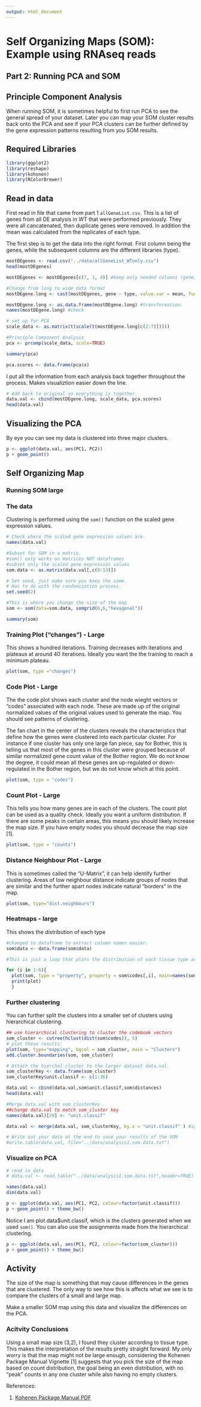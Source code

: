 ```yaml
---
output: html_document
---
```

# Self Organizing Maps (SOM): Example using RNAseq reads
## Part 2: Running PCA and SOM

## Principle Component Analysis

When running SOM, it is sometimes helpful to first run PCA to see the general spread of your dataset. Later you can map your SOM cluster results back onto the PCA and see if your PCA clusters can be further defined by the gene expression patterns resulting from you SOM results.

## Required Libraries

```r
library(ggplot2)
library(reshape)
library(kohonen)
library(RColorBrewer)
```

## Read in data

First read in file that came from part 1 `allGeneList.csv`.  This is a list of genes from all DE analysis in WT that were performed previously. They were all cancatenated, then duplicate genes were removed.  In addition the mean was calculated from the replicates of each type. 

The first step is to get the data into the right format. First column being the genes, while the subsequent columns are the different libraries (type).

```r
mostDEgenes <- read.csv("../data/allGeneList_WTonly.csv")
head(mostDEgenes)

mostDEgenes <- mostDEgenes[c(7, 1, 4)] #keep only needed columns (gene, type, mean)

#Change from long to wide data format
mostDEgene.long <- cast(mostDEgenes, gene ~ type, value.var = mean, fun.aggregate = "mean")  

mostDEgene.long <- as.data.frame(mostDEgene.long) #transformation. 
names(mostDEgene.long) #check

# set up for PCA
scale_data <- as.matrix(t(scale(t(mostDEgene.long[c(2:7)]))))

#Principle Component Analysis
pca <- prcomp(scale_data, scale=TRUE) 

summary(pca) 

pca.scores <- data.frame(pca$x)

```

I put all the information from each analysis back together throughout the process. Makes visualiztion easier down the line. 

```r
# Add back to original so everything is together.
data.val <- cbind(mostDEgene.long, scale_data, pca.scores) 
head(data.val)
```

## Visualizing the PCA

By eye you can see my data is clustered into three major clusters.

```r
p <- ggplot(data.val, aes(PC1, PC2)) 
p + geom_point()
```


## Self Organizing Map 

### Running SOM large

### The data

Clustering is performed using the  `som()` function on the scaled gene expression values. 

```r
# Check where the scaled gene expression values are.
names(data.val)

#Subset for SOM in a matrix.  
#som() only works on matrices NOT dataframes
#subset only the scaled gene expression values
som.data <- as.matrix(data.val[,c(8:13)])  

# Set seed, just make sure you keep the same. 
# Has to do with the randomization process. 
set.seed(2)

#This is where you change the size of the map
som <- som(data=som.data, somgrid(6,6,"hexagonal")) 

summary(som)
```

### Training Plot ("changes") - Large

This shows a hundred iterations. Training decreases with iterations and plateaus at around 40 iterations.  Ideally you want the the training to reach a minimum plateau.  

```r
plot(som, type ="changes")
```

### Code Plot - Large

The the code plot shows each cluster and the node wieght vectors or "codes" associated with each node. These are made up of the original normalized values of the original values used to generate the map.  You should see patterns of clustering.

The fan chart in the center of the clusters reveals the characteristics that define how the genes were clustered into each particular cluster.  For instance if one cluster has only one large fan piece, say for Bother, this is telling us that most of the genes in this cluster were grouped because of similar normalized gene count value of the Bother region. We do not know the degree, it could mean all these genes are up-regulated or down-regulated in the Bother region, but we do not know which at this point. 

```r
plot(som, type = "codes")
```

### Count Plot - Large

This tells you how many genes are in each of the clusters. The count plot can be used as a quality check.  Ideally you want a uniform distribution.  If there are some peaks in certain areas, this means you should likely increase the map size.  If you have empty nodes you should decrease the map size [1]. 

```r
plot(som, type = "counts")
```

### Distance Neighbour Plot - Large

This is sometimes called the "U-Matrix", it can help identify further clustering. Areas of low neighbour distance indicate groups of nodes that are similar and the further apart nodes indicate natural "borders" in the map. 

```r
plot(som, type="dist.neighbours")
```

### Heatmaps - large

This shows the distribution of each type 

```r
#changed to dataframe to extract column names easier.
som$data <- data.frame(som$data)  

#This is just a loop that plots the distribution of each tissue type across the map.  

for (i in 1:6){
  plot(som, type = "property", property = som$codes[,i], main=names(som$data)[i])
  print(plot)
  }
```

### Further clustering 

You can further split the clusters into a smaller set of clusters using hierarchical clustering.

```r
## use hierarchical clustering to cluster the codebook vectors
som_cluster <- cutree(hclust(dist(som$codes)), 5)
# plot these results:
plot(som, type="mapping", bgcol = som_cluster, main = "Clusters") 
add.cluster.boundaries(som, som_cluster) 

# Attach the hierchal cluster to the larger dataset data.val.
som_clusterKey <- data.frame(som_cluster)
som_clusterKey$unit.classif <- c(1:36)

data.val <- cbind(data.val,som$unit.classif,som$distances)
head(data.val)
```

```r
#Merge data.val with som_clusterKey
##change data.val to match som_cluster key 
names(data.val)[20] <- "unit.classif"

data.val <- merge(data.val, som_clusterKey, by.x = "unit.classif" ) #ignore warning, this is what you want.  You are essentially filling in the empties with the value from som_clusterKey

# Write out your data at the end to save your results of the SOM
#write.table(data.val, file="../data/analysis1.som.data.txt")
```

### Visualize on PCA

```r
# read in data
# data.val <- read.table("../data/analysis1.som.data.txt",header=TRUE)

names(data.val)
dim(data.val)

p <- ggplot(data.val, aes(PC1, PC2, colour=factor(unit.classif))) 
p + geom_point() + theme_bw()
```

Notice I am plot.data$unit.classif, which is the clusters generated when we used `som()`.  You can also use the assignments made from the hierarchical clustering. 

```r
p <- ggplot(data.val, aes(PC1, PC2, colour=factor(som_cluster))) 
p + geom_point() + theme_bw()
```

## Activity

The size of the map is something that may cause differences in the genes that are clustered. 
The only way to see how this is affects what we see is to compare the clusters of a small and large map.

Make a smaller SOM map using this data and visualize the differences on the PCA.

### Acitvity Conclusions

Using a small map size (3,2), I found they cluster according to tissue type. This makes the interpretation of the results pretty straight forward. My only worry is that the map might not be large enough, considering the Kohenen Package Manual Vignette [1] suggests that you pick the size of the map based on count distribution, the goal being an even distribution, with no "peak" counts in any one cluster while also having no empty clusters.  
 
References:

1. [Kohenen Package Manual PDF](https://www.jstatsoft.org/article/view/v021i05/v21i05.pdf) 
